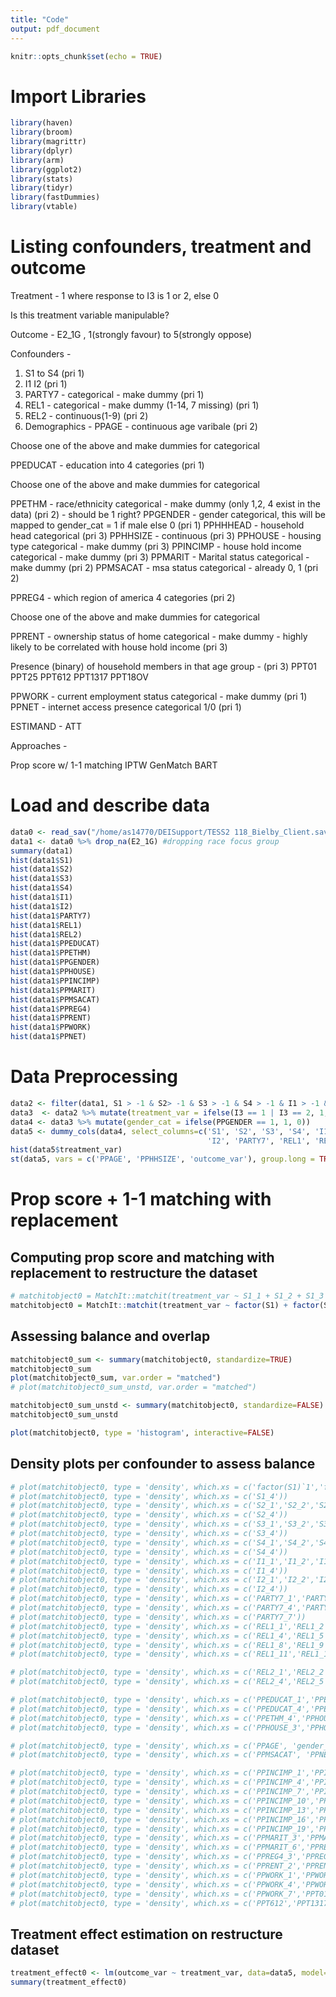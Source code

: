 ```yaml
---
title: "Code"
output: pdf_document
---
```


```r
knitr::opts_chunk$set(echo = TRUE)
```

# Import Libraries
```r
library(haven)
library(broom)
library(magrittr)
library(dplyr)
library(arm)
library(ggplot2)
library(stats)
library(tidyr)
library(fastDummies)
library(vtable)
```

# Listing confounders, treatment and outcome
Treatment - 1 where response to I3 is 1 or 2, else 0

Is this treatment variable manipulable?  

Outcome - E2_1G , 1(strongly favour) to 5(strongly oppose) 

Confounders - 

1. S1 to S4 (pri 1)
2. I1 I2 (pri 1)
3. PARTY7 - categorical - make dummy (pri 1)
4. REL1 - categorical - make dummy (1-14, 7 missing) (pri 1)
5. REL2 - continuous(1-9) (pri 2)
6. Demographics -
PPAGE - continuous age varibale (pri 2)
<!-- PPAGECAT - age divided into 7 categories -->
<!-- PPAGECAT4 - age divided into 4 categories -->

Choose one of the above and make dummies for categorical

<!-- PPEDUC - education into 14 categories -->
PPEDUCAT - education into 4 categories (pri 1)

Choose one of the above and make dummies for categorical

PPETHM - race/ethnicity categorical - make dummy (only 1,2, 4 exist in the data) (pri 2) - should be 1 right?
PPGENDER - gender categorical, this will be mapped to gender_cat = 1 if male else 0 (pri 1)
PPHHHEAD - household head categorical (pri 3)
PPHHSIZE - continuous (pri 3)
PPHOUSE - housing type categorical - make dummy (pri 3)
PPINCIMP - house hold income categorical - make dummy (pri 3)
PPMARIT - Marital status categorical - make dummy (pri 2)
PPMSACAT - msa status categorical - already 0, 1 (pri 2)

PPREG4 - which region of america 4 categories (pri 2)
<!-- ppreg9 - which region of america 9 categories -->

Choose one of the above and make dummies for categorical

PPRENT - ownership status of home categorical - make dummy - highly likely to be correlated with house hold income (pri 3)

Presence (binary) of household members in that age group - (pri 3)
PPT01
PPT25
PPT612
PPT1317
PPT18OV

PPWORK - current employment status categorical - make dummy (pri 1)
PPNET - internet access presence categorical 1/0 (pri 1)

ESTIMAND - ATT

Approaches - 

Prop score w/ 1-1 matching
IPTW 
GenMatch
BART


# Load and describe data
```r
data0 <- read_sav("/home/as14770/DEISupport/TESS2 118_Bielby_Client.sav")
data1 <- data0 %>% drop_na(E2_1G) #dropping race focus group
summary(data1)
hist(data1$S1)
hist(data1$S2)
hist(data1$S3)
hist(data1$S4)
hist(data1$I1)
hist(data1$I2)
hist(data1$PARTY7)
hist(data1$REL1)
hist(data1$REL2)
hist(data1$PPEDUCAT)
hist(data1$PPETHM)
hist(data1$PPGENDER)
hist(data1$PPHOUSE)
hist(data1$PPINCIMP)
hist(data1$PPMARIT)
hist(data1$PPMSACAT)
hist(data1$PPREG4)
hist(data1$PPRENT)
hist(data1$PPWORK)
hist(data1$PPNET)
```

# Data Preprocessing
```r
data2 <- filter(data1, S1 > -1 & S2> -1 & S3 > -1 & S4 > -1 & I1 > -1 & I2 > -1 & REL1 > -1 & REL2 > -1)
data3  <- data2 %>% mutate(treatment_var = ifelse(I3 == 1 | I3 == 2, 1, 0)) %>% mutate(outcome_var = (E2_1G+E2_2G+E2_3G+E2_4G+E2_5G+E2_6GA+E2_7G+E2_8GA)/8)
data4 <- data3 %>% mutate(gender_cat = ifelse(PPGENDER == 1, 1, 0))
data5 <- dummy_cols(data4, select_columns=c('S1', 'S2', 'S3', 'S4', 'I1', 
                                            'I2', 'PARTY7', 'REL1', 'REL2', 'PPEDUCAT','PPETHM', 'PPHOUSE', 'PPINCIMP', 'PPMARIT', 'PPREG4', 'PPRENT', 'PPWORK'))
hist(data5$treatment_var)
st(data5, vars = c('PPAGE', 'PPHHSIZE', 'outcome_var'), group.long = TRUE, out="latex")
```

# Prop score + 1-1 matching with replacement

## Computing prop score and matching with replacement to restructure the dataset
```r
# matchitobject0 = MatchIt::matchit(treatment_var ~ S1_1 + S1_2 + S1_3 + S1_4 + S2_1 + S2_2 + S2_3 + S2_4 + + S3_1 + S3_2 + S3_3 + S3_4 + S4_1 + S4_2 + S4_3 + S4_4 + I1_1 + I1_2 + I1_3 + I1_4 + I2_1 + I2_2 + I2_3 + I2_4 + PARTY7_1 + PARTY7_2 + PARTY7_3 + PARTY7_4 + PARTY7_5 + PARTY7_6 + PARTY7_7 + REL1_1 + REL1_2 + REL1_3 + REL1_4 + REL1_5 + REL1_6 + REL1_8 + REL1_9 + REL1_10 + REL1_11 + REL1_12 + REL1_13 + REL2_1 + REL2_2 + REL2_3 + REL2_4 + REL2_5 + REL2_6 + PPAGE + PPEDUCAT_1 + PPEDUCAT_2 + PPEDUCAT_3 + PPEDUCAT_4 + PPETHM_1 + PPETHM_2 + PPETHM_4 + gender_cat + PPHHHEAD + PPHHSIZE + PPHOUSE_1 + PPHOUSE_2 + PPHOUSE_3 + PPHOUSE_4 + PPHOUSE_5 + PPINCIMP_1 + PPINCIMP_2 + PPINCIMP_3 + PPINCIMP_4 + PPINCIMP_5 + PPINCIMP_6 + PPINCIMP_7 + PPINCIMP_8 + PPINCIMP_9 + PPINCIMP_10 + PPINCIMP_11 + PPINCIMP_12 + PPINCIMP_13 + PPINCIMP_14 + PPINCIMP_15 + PPINCIMP_16 + PPINCIMP_17 + PPINCIMP_18 + PPINCIMP_19 + PPMARIT_1 + PPMARIT_2 + PPMARIT_3 +PPMARIT_4 + PPMARIT_5 + PPMARIT_6 + PPMSACAT + PPREG4_1 + PPREG4_2 + PPREG4_3 + PPREG4_4 + PPRENT_1 + PPRENT_2 + PPRENT_3 + PPT01 + PPT25 + PPT612 + PPT1317 + PPT18OV + PPWORK_1 +  PPWORK_2 + PPWORK_3 + PPWORK_4 + PPWORK_5 + PPWORK_6 + PPWORK_7 + PPNET, data5, distance = "glm", link = "probit", replace = TRUE, method = "nearest")
matchitobject0 = MatchIt::matchit(treatment_var ~ factor(S1) + factor(S2) + factor(S3) + factor(S3) + factor(S4) + factor(I1) + factor(I2) + factor(I1):factor(I2) + factor(PARTY7) + factor(REL1) + factor(REL2) + PPAGE + factor(PPEDUCAT)+ factor(PPETHM) + factor(PPETHM):factor(gender_cat) + factor(PARTY7):factor(PPEDUCAT) + factor(gender_cat) + factor(gender_cat):factor(PPWORK) + factor(PPHHHEAD) + PPHHSIZE + factor(PPHOUSE) + factor(PPINCIMP) + factor(PPMARIT) + factor(PPMSACAT) + factor(PPREG4) + factor(PPRENT) + PPT01 + PPT25 + PPT612 + PPT1317 + PPT18OV + factor(PPWORK) + factor(PPNET) + factor(PPNET):factor(PPMSACAT), data5, distance = "glm", link = "probit", replace = TRUE, method = "nearest")
```


## Assessing balance and overlap

```r
matchitobject0_sum <- summary(matchitobject0, standardize=TRUE)
matchitobject0_sum 
plot(matchitobject0_sum, var.order = "matched") 
# plot(matchitobject0_sum_unstd, var.order = "matched") 
```
```r
matchitobject0_sum_unstd <- summary(matchitobject0, standardize=FALSE)
matchitobject0_sum_unstd
```
```r
plot(matchitobject0, type = 'histogram', interactive=FALSE)
```


## Density plots per confounder to assess balance
```r
# plot(matchitobject0, type = 'density', which.xs = c('factor(S1)`1','factor(S1)`2','factor(S1)`3'))
# plot(matchitobject0, type = 'density', which.xs = c('S1_4'))
# plot(matchitobject0, type = 'density', which.xs = c('S2_1','S2_2','S2_3'))
# plot(matchitobject0, type = 'density', which.xs = c('S2_4'))
# plot(matchitobject0, type = 'density', which.xs = c('S3_1','S3_2','S3_3'))
# plot(matchitobject0, type = 'density', which.xs = c('S3_4'))
# plot(matchitobject0, type = 'density', which.xs = c('S4_1','S4_2','S4_3'))
# plot(matchitobject0, type = 'density', which.xs = c('S4_4'))
# plot(matchitobject0, type = 'density', which.xs = c('I1_1','I1_2','I1_3'))
# plot(matchitobject0, type = 'density', which.xs = c('I1_4'))
# plot(matchitobject0, type = 'density', which.xs = c('I2_1','I2_2','I2_3'))
# plot(matchitobject0, type = 'density', which.xs = c('I2_4'))
# plot(matchitobject0, type = 'density', which.xs = c('PARTY7_1','PARTY7_2','PARTY7_3'))
# plot(matchitobject0, type = 'density', which.xs = c('PARTY7_4','PARTY7_5','PARTY7_6'))
# plot(matchitobject0, type = 'density', which.xs = c('PARTY7_7'))
# plot(matchitobject0, type = 'density', which.xs = c('REL1_1','REL1_2','REL1_3'))
# plot(matchitobject0, type = 'density', which.xs = c('REL1_4','REL1_5','REL1_6'))
# plot(matchitobject0, type = 'density', which.xs = c('REL1_8','REL1_9','REL1_10'))
# plot(matchitobject0, type = 'density', which.xs = c('REL1_11','REL1_12','REL1_13'))
```

```r
# plot(matchitobject0, type = 'density', which.xs = c('REL2_1','REL2_2','REL2_3'))
# plot(matchitobject0, type = 'density', which.xs = c('REL2_4','REL2_5','REL2_6'))
```

```r
# plot(matchitobject0, type = 'density', which.xs = c('PPEDUCAT_1','PPEDUCAT_2','PPEDUCAT_3'))
# plot(matchitobject0, type = 'density', which.xs = c('PPEDUCAT_4','PPETHM_1','PPETHM_2'))
# plot(matchitobject0, type = 'density', which.xs = c('PPETHM_4','PPHOUSE_1','PPHOUSE_2'))
# plot(matchitobject0, type = 'density', which.xs = c('PPHOUSE_3','PPHOUSE_4','PPHOUSE_5'))
```

```r
# plot(matchitobject0, type = 'density', which.xs = c('PPAGE', 'gender_cat','PPHHHEAD'))
# plot(matchitobject0, type = 'density', which.xs = c('PPMSACAT', 'PPNET','PPHHSIZE'))
```

```r
# plot(matchitobject0, type = 'density', which.xs = c('PPINCIMP_1','PPINCIMP_2','PPINCIMP_3'))
# plot(matchitobject0, type = 'density', which.xs = c('PPINCIMP_4','PPINCIMP_5','PPINCIMP_6'))
# plot(matchitobject0, type = 'density', which.xs = c('PPINCIMP_7','PPINCIMP_8','PPINCIMP_9'))
# plot(matchitobject0, type = 'density', which.xs = c('PPINCIMP_10','PPINCIMP_11','PPINCIMP_12'))
# plot(matchitobject0, type = 'density', which.xs = c('PPINCIMP_13','PPINCIMP_14','PPINCIMP_15'))
# plot(matchitobject0, type = 'density', which.xs = c('PPINCIMP_16','PPINCIMP_17','PPINCIMP_18'))
# plot(matchitobject0, type = 'density', which.xs = c('PPINCIMP_19','PPMARIT_1','PPMARIT_2'))
# plot(matchitobject0, type = 'density', which.xs = c('PPMARIT_3','PPMARIT_4','PPMARIT_5'))
# plot(matchitobject0, type = 'density', which.xs = c('PPMARIT_6','PPREG4_1','PPREG4_2'))
# plot(matchitobject0, type = 'density', which.xs = c('PPREG4_3','PPREG4_4','PPRENT_1'))
# plot(matchitobject0, type = 'density', which.xs = c('PPRENT_2','PPRENT_3'))
# plot(matchitobject0, type = 'density', which.xs = c('PPWORK_1','PPWORK_2','PPWORK_3'))
# plot(matchitobject0, type = 'density', which.xs = c('PPWORK_4','PPWORK_5','PPWORK_6'))
# plot(matchitobject0, type = 'density', which.xs = c('PPWORK_7','PPT01','PPT25'))
# plot(matchitobject0, type = 'density', which.xs = c('PPT612','PPT1317','PPT18OV'))
```

## Treatment effect estimation on restructure dataset
```r
treatment_effect0 <- lm(outcome_var ~ treatment_var, data=data5, model=TRUE, x=TRUE, y=TRUE, qr=TRUE, weights=matchitobject0$weights)
summary(treatment_effect0)
```